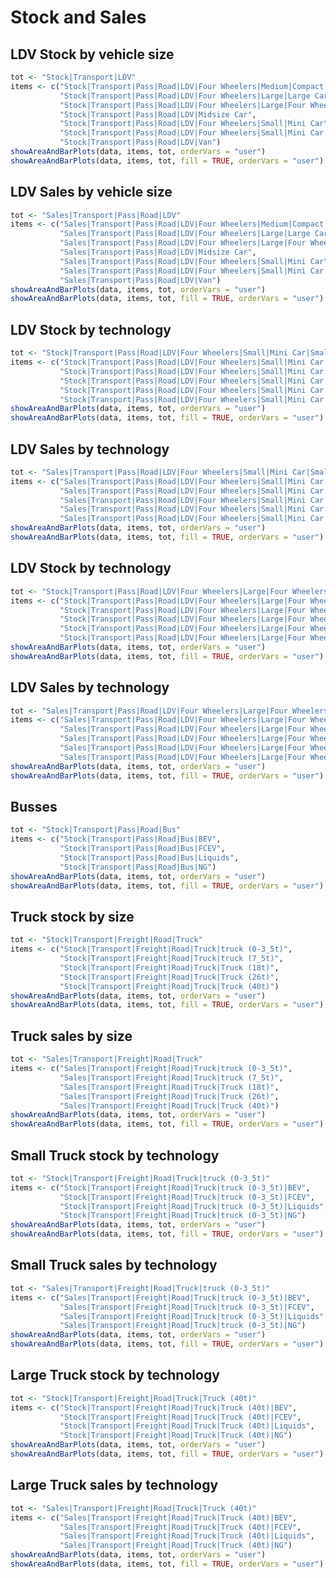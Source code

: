 # Stock and Sales

## LDV Stock by vehicle size
```r
tot <- "Stock|Transport|LDV"
items <- c("Stock|Transport|Pass|Road|LDV|Four Wheelers|Medium|Compact Car",
           "Stock|Transport|Pass|Road|LDV|Four Wheelers|Large|Large Car",
           "Stock|Transport|Pass|Road|LDV|Four Wheelers|Large|Four Wheelers|Large|Four Wheelers|Large|Large Car and SUV",
           "Stock|Transport|Pass|Road|LDV|Midsize Car",
           "Stock|Transport|Pass|Road|LDV|Four Wheelers|Small|Mini Car",
           "Stock|Transport|Pass|Road|LDV|Four Wheelers|Small|Mini Car|Small|Subcompact Car",
           "Stock|Transport|Pass|Road|LDV|Van")
showAreaAndBarPlots(data, items, tot, orderVars = "user")
showAreaAndBarPlots(data, items, tot, fill = TRUE, orderVars = "user")
```

## LDV Sales by vehicle size
```r
tot <- "Sales|Transport|Pass|Road|LDV"
items <- c("Sales|Transport|Pass|Road|LDV|Four Wheelers|Medium|Compact Car",
           "Sales|Transport|Pass|Road|LDV|Four Wheelers|Large|Large Car",
           "Sales|Transport|Pass|Road|LDV|Four Wheelers|Large|Four Wheelers|Large|Four Wheelers|Large|Large Car and SUV",
           "Sales|Transport|Pass|Road|LDV|Midsize Car",
           "Sales|Transport|Pass|Road|LDV|Four Wheelers|Small|Mini Car",
           "Sales|Transport|Pass|Road|LDV|Four Wheelers|Small|Mini Car|Small|Subcompact Car",
           "Sales|Transport|Pass|Road|LDV|Van")
showAreaAndBarPlots(data, items, tot, orderVars = "user")
showAreaAndBarPlots(data, items, tot, fill = TRUE, orderVars = "user")
```

## LDV Stock by technology
```r
tot <- "Stock|Transport|Pass|Road|LDV|Four Wheelers|Small|Mini Car|Small|Subcompact Car"
items <- c("Stock|Transport|Pass|Road|LDV|Four Wheelers|Small|Mini Car|Small|Subcompact Car|BEV",
           "Stock|Transport|Pass|Road|LDV|Four Wheelers|Small|Mini Car|Small|Subcompact Car|FCEV",
           "Stock|Transport|Pass|Road|LDV|Four Wheelers|Small|Mini Car|Small|Subcompact Car|Hybrid electric",
           "Stock|Transport|Pass|Road|LDV|Four Wheelers|Small|Mini Car|Small|Subcompact Car|Liquids",
           "Stock|Transport|Pass|Road|LDV|Four Wheelers|Small|Mini Car|Small|Subcompact Car|NG")
showAreaAndBarPlots(data, items, tot, orderVars = "user")
showAreaAndBarPlots(data, items, tot, fill = TRUE, orderVars = "user")
```

## LDV Sales by technology
```r
tot <- "Sales|Transport|Pass|Road|LDV|Four Wheelers|Small|Mini Car|Small|Subcompact Car"
items <- c("Sales|Transport|Pass|Road|LDV|Four Wheelers|Small|Mini Car|Small|Subcompact Car|BEV",
           "Sales|Transport|Pass|Road|LDV|Four Wheelers|Small|Mini Car|Small|Subcompact Car|FCEV",
           "Sales|Transport|Pass|Road|LDV|Four Wheelers|Small|Mini Car|Small|Subcompact Car|Hybrid electric",
           "Sales|Transport|Pass|Road|LDV|Four Wheelers|Small|Mini Car|Small|Subcompact Car|Liquids",
           "Sales|Transport|Pass|Road|LDV|Four Wheelers|Small|Mini Car|Small|Subcompact Car|NG")
showAreaAndBarPlots(data, items, tot, orderVars = "user")
showAreaAndBarPlots(data, items, tot, fill = TRUE, orderVars = "user")
```

## LDV Stock by technology
```r
tot <- "Stock|Transport|Pass|Road|LDV|Four Wheelers|Large|Four Wheelers|Large|Four Wheelers|Large|Large Car and SUV"
items <- c("Stock|Transport|Pass|Road|LDV|Four Wheelers|Large|Four Wheelers|Large|Four Wheelers|Large|Large Car and SUV|BEV",
           "Stock|Transport|Pass|Road|LDV|Four Wheelers|Large|Four Wheelers|Large|Four Wheelers|Large|Large Car and SUV|FCEV",
           "Stock|Transport|Pass|Road|LDV|Four Wheelers|Large|Four Wheelers|Large|Four Wheelers|Large|Large Car and SUV|Hybrid electric",
           "Stock|Transport|Pass|Road|LDV|Four Wheelers|Large|Four Wheelers|Large|Four Wheelers|Large|Large Car and SUV|Liquids",
           "Stock|Transport|Pass|Road|LDV|Four Wheelers|Large|Four Wheelers|Large|Four Wheelers|Large|Large Car and SUV|NG")
showAreaAndBarPlots(data, items, tot, orderVars = "user")
showAreaAndBarPlots(data, items, tot, fill = TRUE, orderVars = "user")
```

## LDV Sales by technology
```r
tot <- "Sales|Transport|Pass|Road|LDV|Four Wheelers|Large|Four Wheelers|Large|Four Wheelers|Large|Large Car and SUV"
items <- c("Sales|Transport|Pass|Road|LDV|Four Wheelers|Large|Four Wheelers|Large|Four Wheelers|Large|Large Car and SUV|BEV",
           "Sales|Transport|Pass|Road|LDV|Four Wheelers|Large|Four Wheelers|Large|Four Wheelers|Large|Large Car and SUV|FCEV",
           "Sales|Transport|Pass|Road|LDV|Four Wheelers|Large|Four Wheelers|Large|Four Wheelers|Large|Large Car and SUV|Hybrid electric",
           "Sales|Transport|Pass|Road|LDV|Four Wheelers|Large|Four Wheelers|Large|Four Wheelers|Large|Large Car and SUV|Liquids",
           "Sales|Transport|Pass|Road|LDV|Four Wheelers|Large|Four Wheelers|Large|Four Wheelers|Large|Large Car and SUV|NG")
showAreaAndBarPlots(data, items, tot, orderVars = "user")
showAreaAndBarPlots(data, items, tot, fill = TRUE, orderVars = "user")
```

## Busses
```r
tot <- "Stock|Transport|Pass|Road|Bus"
items <- c("Stock|Transport|Pass|Road|Bus|BEV",
           "Stock|Transport|Pass|Road|Bus|FCEV",
           "Stock|Transport|Pass|Road|Bus|Liquids",
           "Stock|Transport|Pass|Road|Bus|NG")
showAreaAndBarPlots(data, items, tot, orderVars = "user")
showAreaAndBarPlots(data, items, tot, fill = TRUE, orderVars = "user")
```

## Truck stock by size
```r
tot <- "Stock|Transport|Freight|Road|Truck"
items <- c("Stock|Transport|Freight|Road|Truck|truck (0-3_5t)",
           "Stock|Transport|Freight|Road|Truck|truck (7_5t)",
           "Stock|Transport|Freight|Road|Truck|Truck (18t)",
           "Stock|Transport|Freight|Road|Truck|Truck (26t)",
           "Stock|Transport|Freight|Road|Truck|Truck (40t)")
showAreaAndBarPlots(data, items, tot, orderVars = "user")
showAreaAndBarPlots(data, items, tot, fill = TRUE, orderVars = "user")
```

## Truck sales by size
```r
tot <- "Sales|Transport|Freight|Road|Truck"
items <- c("Sales|Transport|Freight|Road|Truck|truck (0-3_5t)",
           "Sales|Transport|Freight|Road|Truck|truck (7_5t)",
           "Sales|Transport|Freight|Road|Truck|Truck (18t)",
           "Sales|Transport|Freight|Road|Truck|Truck (26t)",
           "Sales|Transport|Freight|Road|Truck|Truck (40t)")
showAreaAndBarPlots(data, items, tot, orderVars = "user")
showAreaAndBarPlots(data, items, tot, fill = TRUE, orderVars = "user")
```

## Small Truck stock by technology
```r
tot <- "Stock|Transport|Freight|Road|Truck|truck (0-3_5t)"
items <- c("Stock|Transport|Freight|Road|Truck|truck (0-3_5t)|BEV",
           "Stock|Transport|Freight|Road|Truck|truck (0-3_5t)|FCEV",
           "Stock|Transport|Freight|Road|Truck|truck (0-3_5t)|Liquids",
           "Stock|Transport|Freight|Road|Truck|truck (0-3_5t)|NG")
showAreaAndBarPlots(data, items, tot, orderVars = "user")
showAreaAndBarPlots(data, items, tot, fill = TRUE, orderVars = "user")
```

## Small Truck sales by technology
```r
tot <- "Sales|Transport|Freight|Road|Truck|truck (0-3_5t)"
items <- c("Sales|Transport|Freight|Road|Truck|truck (0-3_5t)|BEV",
           "Sales|Transport|Freight|Road|Truck|truck (0-3_5t)|FCEV",
           "Sales|Transport|Freight|Road|Truck|truck (0-3_5t)|Liquids",
           "Sales|Transport|Freight|Road|Truck|truck (0-3_5t)|NG")
showAreaAndBarPlots(data, items, tot, orderVars = "user")
showAreaAndBarPlots(data, items, tot, fill = TRUE, orderVars = "user")
```

## Large Truck stock by technology
```r
tot <- "Stock|Transport|Freight|Road|Truck|Truck (40t)"
items <- c("Stock|Transport|Freight|Road|Truck|Truck (40t)|BEV",
           "Stock|Transport|Freight|Road|Truck|Truck (40t)|FCEV",
           "Stock|Transport|Freight|Road|Truck|Truck (40t)|Liquids",
           "Stock|Transport|Freight|Road|Truck|Truck (40t)|NG")
showAreaAndBarPlots(data, items, tot, orderVars = "user")
showAreaAndBarPlots(data, items, tot, fill = TRUE, orderVars = "user")
```

## Large Truck sales by technology
```r
tot <- "Sales|Transport|Freight|Road|Truck|Truck (40t)"
items <- c("Sales|Transport|Freight|Road|Truck|Truck (40t)|BEV",
           "Sales|Transport|Freight|Road|Truck|Truck (40t)|FCEV",
           "Sales|Transport|Freight|Road|Truck|Truck (40t)|Liquids",
           "Sales|Transport|Freight|Road|Truck|Truck (40t)|NG")
showAreaAndBarPlots(data, items, tot, orderVars = "user")
showAreaAndBarPlots(data, items, tot, fill = TRUE, orderVars = "user")
```
